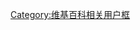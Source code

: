 {{Userbox
  |border-c = #000000
  |border-s = 1
  |id-c     = #000000
  |id-s     = 12
  |id-fc    = #FF0033
  |info-c   = #000000
  |info-s   = 10
  |info-fc  = #C2CE99
  |id       = [[File:EGO001.jpg|45px]]
  |info     = 這個用户的'''[[自尊|<span style="color:#fFF7e3;">自尊</span>]]'''比天還高，自重自愛。
}}
[[Category:自尊比天還高的維基人|{{PAGENAME}}]]
<noinclude>[[Category:维基百科相关用户框]]</noinclude>